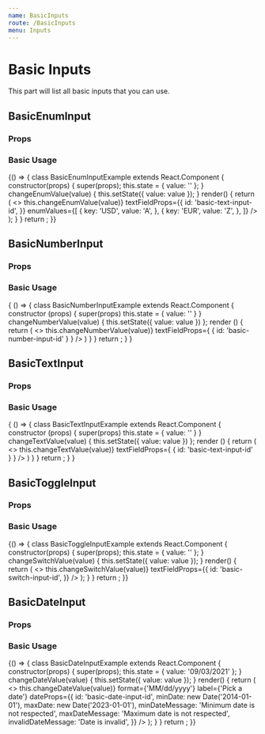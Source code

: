 ```yaml
---
name: BasicInputs
route: /BasicInputs
menu: Inputs
---
```



# Basic Inputs

This part will list all basic inputs that you can use.

## BasicEnumInput

### Props

<Props of={BasicEnumInput} />

### Basic Usage

<Playground>
  {() => {
    class BasicEnumInputExample extends React.Component {
      constructor(props) {
        super(props);
        this.state = { value: '' };
      }
      changeEnumValue(value) {
        this.setState({ value: value });
      }
      render() {
        return (
          <>
            <BasicEnumInput
              label="Here is a label"
              value={this.state.value}
              changeEnumField={(value) => this.changeEnumValue(value)}
              textFieldProps={{
                id: 'basic-text-input-id',
              }}
              enumValues={[
                {
                  key: 'USD',
                  value: 'A',
                },
                {
                  key: 'EUR',
                  value: 'Z',
                },
              ]}
            />
          </>
        );
      }
    }
    return <BasicEnumInputExample />;
  }}
</Playground>

## BasicNumberInput

### Props

<Props of={BasicNumberInput} />

### Basic Usage

<Playground>
{ () => {
	class BasicNumberInputExample extends React.Component {
	constructor (props) {
		super(props)
		this.state = { value: '' }
	}
	changeNumberValue(value) {
		this.setState({ value: value })
	};
	render () {
		return (
			<>
				<BasicNumberInput
					label='Here is a label'
					value={this.state.value}
					changeNumberField={(value) => this.changeNumberValue(value)}
					textFieldProps={
						{
							id: 'basic-number-input-id'
						}
					}
				/>
			</>
		)
	}
	}
	return <BasicNumberInputExample/>;
	}
}

</Playground>

## BasicTextInput

### Props

<Props of={BasicTextInput} />

### Basic Usage

<Playground>
{ () => {
	class BasicTextInputExample extends React.Component {
	constructor (props) {
		super(props)
		this.state = { value: '' }
	}
	changeTextValue(value) {
		this.setState({ value: value })
	};
	render () {
			return (
				<>
					<BasicTextInput
						label='Here is a label'
						value={this.state.value}
						changeTextField={(value) => this.changeTextValue(value)}
						textFieldProps={
							{
								id: 'basic-text-input-id'
							}
						}
					/>
				</>
			)
		}
	}
	return <BasicTextInputExample/>;
	}
}

</Playground>

## BasicToggleInput

### Props

<Props of={BasicToggleInput} />

### Basic Usage

<Playground>
  {() => {
    class BasicToggleInputExample extends React.Component {
      constructor(props) {
        super(props);
        this.state = { value: '' };
      }
      changeSwitchValue(value) {
        this.setState({ value: value });
      }
      render() {
        return (
          <>
            <BasicToggleInput
              label="Here is a label"
              value={this.state.value}
              changeSwitchType={(value) => this.changeSwitchValue(value)}
              textFieldProps={{
                id: 'basic-switch-input-id',
              }}
            />
          </>
        );
      }
    }
    return <BasicToggleInputExample />;
  }}
</Playground>

## BasicDateInput

### Props

<Props of={BasicDateInput} />

### Basic Usage

<Playground>
  {() => {
    class BasicDateInputExample extends React.Component {
      constructor(props) {
        super(props);
        this.state = { value: '09/03/2021' };
      }
      changeDateValue(value) {
        this.setState({ value: value });
      }
      render() {
        return (
          <>
            <BasicDateInput
              value={this.state.value}
              changeSelectedDate={(value) => this.changeDateValue(value)}
              format={'MM/dd/yyyy'}
              label={'Pick a date'}
              dateProps={{
                id: 'basic-date-input-id',
                minDate: new Date('2014-01-01'),
                maxDate: new Date('2023-01-01'),
                minDateMessage: 'Minimum date is not respected',
                maxDateMessage: 'Maximum date is not respected',
                invalidDateMessage: 'Date is invalid',
              }}
            />
          </>
        );
      }
    }
    return <BasicDateInputExample />;
  }}
</Playground>
